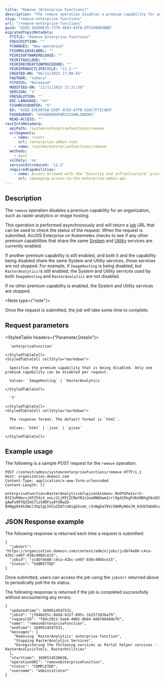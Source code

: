 ```yaml
---
title: "Remove (Enterprise Functions)"
description: "The remove operation disables a premium capability for an organization, such as raster analytics or image services."
slug: "remove-enterprise-functions"
url: "/remove-enterprise-functions"
guid: "GUID-1A4D8635-7370-4E03-81FA-0753A9DD4BB8"
migratedTopicMetadata:
  FTITLE: "Remove Enterprise Functions"
  FDESCRIPTION: ""
  FCHANGES: "New operation"
  FISHRELEASELABEL: ""
  FESRISOFTWARERELEASE: ""
  FESRITAGCLOUD: ""
  FESRIRECREATIONPROCEDURE: ""
  FESRIPRODUCTLIFECYCLE: "11.2-*"
  CREATED-ON: "06/11/2023 17:08:56"
  FAUTHOR: "tohara"
  FSTATUS: "Released"
  MODIFIED-ON: "12/11/2023 11:21:56"
  VERSION: "1"
  FRESOLUTION: ""
  DOC-LANGUAGE: "en"
  FISHREVCOUNTER: "5"
  ED: "GUID-83E9EFEA-E5EF-4C69-A7FB-516C7F72C0E0"
  FUSERGROUP: "VUSERGROUPARCGISONLINEDOC"
  READ-ACCESS: ""
restInfoMetadata:
  apiPath: /system/enterprisefunctions/remove
  urlSegments:
    - name: <root>
      url: /enterprise-admin-root
    - name: /system/enterprisefunctions/remove
  methods:
    - post
  sslOnly: 'no'
  versionIntroduced: '11.2'
  requiredCapabilities:
    - name: Access allowed with the "Security and infrastructure" privilege
      url: /managing-access-to-the-enterprise-admin-api
---
```


## Description

The `remove` operation disables a premium capability for an organization, such as raster analytics or image hosting.

This operation is performed asynchronously and will return a [job](/job) URL that can be used to check the status of the request. When the request is submitted, ArcGIS Enterprise on Kubernetes checks to see if any other premium capabilities that share the same [System](/system-service-folder) and [Utility](/system-utilities-folder) services are currently enabled.

If another premium capability is still enabled, and both it and the capability being disabled share the same System and Utility services, those services are not stopped. For example, if `ImageHosting` is being disabled, but `RasterAnalytics` is still enabled, the System and Utility services used by both `ImageHosting` and `RasterAnalytics` are not disabled.

If no other premium capability is enabled, the System and Utility services are stopped.

<Note type={"note"}>

Once the request is submitted, the job will take some time to complete.

</Note>


## Request parameters

<StyledTable headers={"Parameter,Details"}>
  <StyledTableRow>
    <StyledTableCell cellStyle="markdown">

      `enterpriseFunction` 

    </StyledTableCell>
    <StyledTableCell cellStyle="markdown">

      Specifies the premium capability that is being disabled. Only one premium capability can be disabled per request.

      Values: `ImageHosting` | `RasterAnalytics`

    </StyledTableCell>
  </StyledTableRow>
  <StyledTableRow>
    <StyledTableCell cellStyle="markdown">

      `f` 

    </StyledTableCell>
    <StyledTableCell cellStyle="markdown">

      The response format. The default format is `html`.

      Values: `html` | `json` | `pjson`

    </StyledTableCell>
  </StyledTableRow>
</StyledTable>


## Example usage

The following is a sample POST request for the `remove` operation:

```other
POST /context/admin/system/enterprisefunctions/remove HTTP/1.1
Host: organization.domain.com
Content-Type: application/x-www-form-urlencoded
Content-Length: []

enterpriseFunction=RasterAnalytics&f=pjson&token= MxOTGPw1srr5-B3I3xMdmzsjKFZ5XcX_ooLc2ijMfCZCMwYR2z2wa0NQXwm2crl9g419kgFdkU9Bhg56vQICl28agx-gAwPu9PfQ2SHS71i50RFsy8YIRw2D-BXNgp94XkIWsl3VplgL5VCoZI07cG8igG5cmX_rInNgDa79Vi5NHRy96elM_6SUbTmbQ9ioG7xbNoVMwpW7nBlP3H4YBke67mjFF6onGZ9FTAcz_8qjHuSPxQwZu6DEnLbkrfT1

```

## JSON Response example

The following response is returned each time a request is submitted:

```other
{
  "jobsUrl": "https://organization.domain.com/context/admin/jobs/jcdbf4e88-c4ca-42bc-a40f-036c40bbce15",
  "jobid": "jcdbf4e88-c4ca-42bc-a40f-036c40bbce15",
  "status": "SUBMITTED"
}
```

Once submitted, users can access the job using the `jobsUrl` returned above to periodically poll the its status.

The following response is returned if the job is completed successfully without encountering any errors:

```other
{
  "updatedtime": 1699514547531,
  "jobid": "jf846e55c-84dd-431f-895c-1b2573d2baf9",
  "requestID": "f9dc2911-5ee6-40b5-8bb4-b6074640def6",
  "name": "removeEnterpriseFunction",
  "endtime": 1699514547532,
  "messages": [
    "Removing 'RasterAnalytics' enterprise function",
    "Stopping RasterAnalytics Services",
    "Unregistering the following services as Portal helper services - RasterAnalysisTools, RasterUtilities"
  ],
  "starttime": 1699514538638,
  "operationURI": "removeEnterpriseFunction",
  "status": "COMPLETED",
  "username": "administrator"
}
```